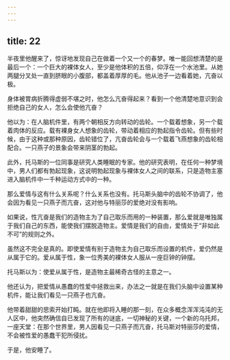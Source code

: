 ```yaml
---
---
---
```

title: 22
---



半夜里他醒来了，惊讶地发现自己在做着一个又一个的春梦。唯一能回想清楚的是最后一个：一个巨大的裸体女人，至少是他体积的五倍，仰浮在一个水池里。从她两腿分叉处一直到脐眼的小腹部，都盖着厚厚的毛。他从池子一边看着她，亢奋以极。

身体被胃病折腾得虚弱不堪之时，他怎么亢奋得起来？看到一个他清楚地意识到会拒绝自己的女人，怎么会使他亢奋？

他以为：在人脑机件里，有两个朝相反方向转动的齿轮。一个载着想象，另一个载着肉体的反应。载有裸身女人想象的齿轮，带动着相应的勃起指令齿轮。但有些时候，由于这种或那种原因，齿轮错位了，亢奋齿轮会与一个载着飞燕想象的齿轮相配合。一只燕子的景象会带来阴茎的勃起。

此外，托马斯的一位同事是研究人类睡眠的专家。他的研究表明，在任何一种梦境中，男人们都有勃起现象，这说明勃起现象与裸体女人之间的联系，只是造物主塞进入脑机件中一千种运动方式中的一种。

那么爱情与这有什么关系呢？什么关系也没有。托马斯头脑中的齿轮不协调了，他会因为看见一只燕子而亢奋，这对他与特丽莎的爱绝对没有影响。

如果说，性亢奋是我们的造物主为了自己取乐而用的一种装置，那么爱就是唯独属于我们自己的东西，能使我们摆脱造物主。爱情是我们的自由，爱情处于“非如此不可”的规则之外。

虽然这不完全是真的。即使爱情有别于造物主为自己取乐而设置的机件，爱仍然是从属于它的。爱从属于性，象一位秀美的裸体女人服从一座巨钟的钟摆。

托马斯以为：使爱从属于性，是造物主最稀奇古怪的主意之一。

他还认为，把爱情从愚蠢的性爱中拯救出来，办法之一就是在我们头脑中设置某种机件，能让我们看见一只燕子也亢奋。

他带着甜甜的思索开始打盹。就在他即将入睡的那一刻，在众多概念浑浑沌沌的无人区中，他突然确信自已发现了所有的谜底，一切神秘的关键，一个新的乌托邦，一座天堂：在那个世界里，男人因看见一只燕子而亢奋，托马斯对特丽莎的爱情，不会被性爱的愚蠢干犯所侵扰。

于是，他安睡了。